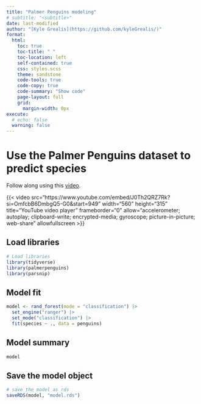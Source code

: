 ```yaml
---
title: "Palmer Penguins modeling"
# subtitle: "<subtitle>"
date: last-modified
author: "[Kyle Grealis](https://github.com/kyleGrealis/)"
format: 
  html:
    toc: true
    toc-title: " "
    toc-location: left
    self-contained: true
    css: styles.scss
    theme: sandstone
    code-tools: true
    code-copy: true
    code-summary: "Show code"
    page-layout: full
    grid: 
      margin-width: 0px
execute: 
  # echo: false
  warning: false
---
```


# Use the Palmer Penguins dataset to predict species

Follow along using this [video](https://www.youtube.com/watch?v=J0Th2QRZ7Rk&t=199s).

<!-- adding youtube video -->
{{< video src="https://www.youtube.com/embed/J0Th2QRZ7Rk?si=OmfcbB6DmbgQ5-G0&amp;start=949" 
    width="560" height="315" 
    title="YouTube video player" 
    frameborder="0" allow="accelerometer; autoplay; clipboard-write; 
      encrypted-media; gyroscope; picture-in-picture; web-share" 
    allowfullscreen >}}

## Load libraries

```r
# Load libraries
library(tidyverse)
library(palmerpenguins)
library(parsnip)
```

## Model fit

```r
model <- rand_forest(mode = "classification") |>
  set_engine("ranger") |>
  set_mode("classification") |>
  fit(species ~ ., data = penguins)
```

## Model summary

```r
model
```

## Save the model object

```r
# save the model as rds
saveRDS(model, "model.rds")
```
